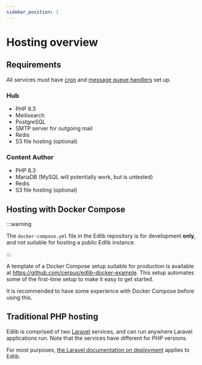```yaml
---
sidebar_position: 1
---
```


# Hosting overview

## Requirements

All services must have [cron](https://laravel.com/docs/11.x/scheduling) and [message queue
handlers](https://laravel.com/docs/11.x/queues) set up.

### Hub

* PHP 8.3
* Meilisearch
* PostgreSQL
* SMTP server for outgoing mail
* Redis
* S3 file hosting (optional)

### Content Author

* PHP 8.3
* MariaDB (MySQL will potentially work, but is untested)
* Redis
* S3 file hosting (optional)

## Hosting with Docker Compose

:::warning

The `docker-compose.yml` file in the Edlib repository is for development **only**, and not suitable for hosting a public
Edlib instance.

:::

A template of a Docker Compose setup suitable for production is available at
<https://github.com/cerpus/edlib-docker-example>. This setup automates some of the first-time setup to make it easy to
get started.

It is recommended to have some experience with Docker Compose before using this.

## Traditional PHP hosting

Edlib is comprised of two [Laravel](https://laravel.com/) services, and can run anywhere Laravel applications run. Note
that the services have different for PHP versions.

For most purposes, [the Laravel documentation on deployment](https://laravel.com/docs/11.x/deployment) applies to Edlib.
